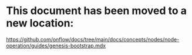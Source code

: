 # This document has been moved to a new location:

https://github.com/onflow/docs/tree/main/docs/concepts/nodes/node-operation/guides/genesis-bootstrap.mdx
